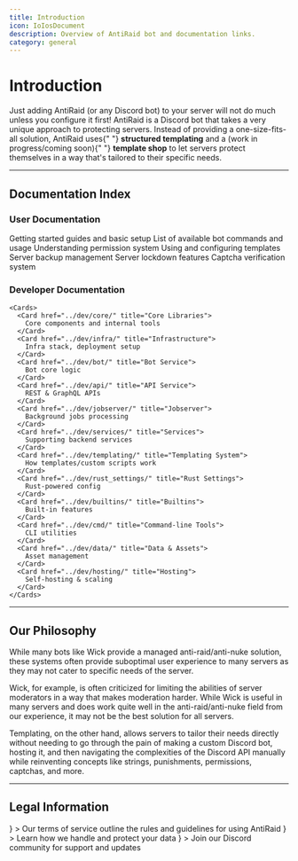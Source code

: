 ```yaml
---
title: Introduction
icon: IoIosDocument
description: Overview of AntiRaid bot and documentation links.
category: general
---
```


# Introduction

<Callout variant="warn" title="Important">
  Just adding AntiRaid (or any Discord bot) to your server will not do much
  unless you configure it first!
</Callout>

<Callout title="What is AntiRaid?">
  AntiRaid is a Discord bot that takes a very unique approach to protecting
  servers. Instead of providing a one-size-fits-all solution, AntiRaid uses{" "}
  <strong>structured templating</strong> and a (work in progress/coming soon){" "}
  <strong>template shop</strong> to let servers protect themselves in a way
  that's tailored to their specific needs.
</Callout>

---

## Documentation Index

### User Documentation

<Cards>
  <Card href="../user/" title="Getting Started">
    Getting started guides and basic setup
  </Card>
  <Card href="../user/commands/" title="Commands">
    List of available bot commands and usage
  </Card>
  <Card href="../user/permissions/" title="Permissions">
    Understanding permission system
  </Card>
  <Card href="../user/templating/" title="Templates">
    Using and configuring templates
  </Card>
  <Card href="../user/backups/" title="Backups">
    Server backup management
  </Card>
  <Card href="../user/lockdown/" title="Lockdowns">
    Server lockdown features
  </Card>
  <Card href="../user/captcha/" title="Captcha">
    Captcha verification system
  </Card>
</Cards>

### Developer Documentation

    <Cards>
      <Card href="../dev/core/" title="Core Libraries">
        Core components and internal tools
      </Card>
      <Card href="../dev/infra/" title="Infrastructure">
        Infra stack, deployment setup
      </Card>
      <Card href="../dev/bot/" title="Bot Service">
        Bot core logic
      </Card>
      <Card href="../dev/api/" title="API Service">
        REST & GraphQL APIs
      </Card>
      <Card href="../dev/jobserver/" title="Jobserver">
        Background jobs processing
      </Card>
      <Card href="../dev/services/" title="Services">
        Supporting backend services
      </Card>
      <Card href="../dev/templating/" title="Templating System">
        How templates/custom scripts work
      </Card>
      <Card href="../dev/rust_settings/" title="Rust Settings">
        Rust-powered config
      </Card>
      <Card href="../dev/builtins/" title="Builtins">
        Built-in features
      </Card>
      <Card href="../dev/cmd/" title="Command-line Tools">
        CLI utilities
      </Card>
      <Card href="../dev/data/" title="Data & Assets">
        Asset management
      </Card>
      <Card href="../dev/hosting/" title="Hosting">
        Self-hosting & scaling
      </Card>
    </Cards>

---

## Our Philosophy

While many bots like Wick provide a managed anti-raid/anti-nuke solution, these systems often provide suboptimal user experience to many servers as they may not cater to specific needs of the server.

<Callout>
  Wick, for example, is often criticized for limiting the abilities of server
  moderators in a way that makes moderation harder. While Wick is useful in many
  servers and does work quite well in the anti-raid/anti-nuke field from our
  experience, it may not be the best solution for all servers.
</Callout>

Templating, on the other hand, allows servers to tailor their needs directly without needing to go through the pain of making a custom Discord bot, hosting it, and then navigating the complexities of the Discord API manually while reinventing concepts like strings, punishments, permissions, captchas, and more.

---

## Legal Information

<Cards>
  <Card
    href="https://antiraid.xyz/legal/terms"
    title="Terms of Service"
    icon={<IoDocumentText />}
  >
    Our terms of service outline the rules and guidelines for using AntiRaid
  </Card>
  <Card
    href="https://antiraid.xyz/legal/privacy"
    title="Privacy Policy"
    icon={<IoShieldCheckmark />}
  >
    Learn how we handle and protect your data
  </Card>
  <Card
    href="https://antiraid.xyz/discord"
    title="Community"
    icon={<FaDiscord />}
  >
    Join our Discord community for support and updates
  </Card>
</Cards>

